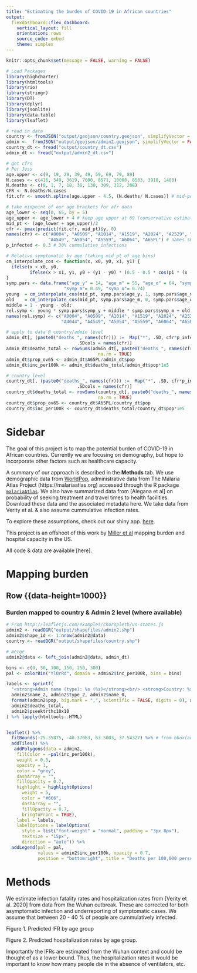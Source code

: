 ```yaml
---
title: "Estimating the burden of COVID-19 in African countries"
output: 
  flexdashboard::flex_dashboard:
    vertical_layout: fill
    orientation: rows
    source_code: embed
    theme: simplex
---
```


```r
knitr::opts_chunk$set(message = FALSE, warning = FALSE)

# Load Packages
library(highcharter)
library(htmltools)
library(rio)
library(stringr)
library(DT)
library(dplyr)
library(jsonlite)
library(data.table)
library(leaflet)

```


```r
# read in data
country <- fromJSON("output/geojson/country.geojson", simplifyVector = FALSE)
admin <-  fromJSON("output/geojson/admin2.geojson", simplifyVector = FALSE)
country_dt <- fread("output/country_dt.csv")
admin_dt <- fread("output/admin2_dt.csv")

# get cfrs
# Per Jess
age.upper <- c(9, 19, 29, 39, 49, 59, 69, 79, 89)
N.cases <- c(416, 549, 3619, 7600, 8571, 10008, 8583, 3918, 1408)
N.deaths <- c(0, 1, 7, 18, 38, 130, 309, 312, 208)
CFR <- N.deaths/N.cases
fit.cfr <- smooth.spline(age.upper - 4.5, (N.deaths/ N.cases)) # mid-point of age bracket & cases/deaths

# take midpoint of our age brackets for afr data
age_lower <- seq(0, 65, by = 5)
age_upper <- age_lower + 4 # keep age upper at 69 (conservative estimates of mortality)
mid_pt <- (age_lower + age_upper)/2
cfr <- pmax(predict(fit.cfr, mid_pt)$y, 0)
names(cfr) <- c("A0004", "A0509", "A1014", "A1519", "A2024", "A2529", "A3034", "A3539", "A4044",
                "A4549", "A5054", "A5559", "A6064", "A65PL") # names should match colnames!
p_infected <- 0.3 # 30% cummulative infections

# Relative symptomatic by age (taking mid_pt of age bins)
cm_interpolate_cos <- function(x, x0, y0, x1, y1) {
  ifelse(x < x0, y0, 
         ifelse(x > x1, y1, y0 + (y1 - y0) * (0.5 - 0.5 * cos(pi * (x - x0) / (x1 - x0)))))
}
symp.pars <- data.frame("age_y" = 14, "age_m" = 55, "age_o" = 64, "symp_y" = 0.056,
                      "symp_m"= 0.49, "symp_o"= 0.74)
young  = cm_interpolate_cos(mid_pt, symp.pars$age_y, 1, symp.pars$age_m, 0);
old    = cm_interpolate_cos(mid_pt, symp.pars$age_m, 0, symp.pars$age_o, 1);
middle = 1 - young - old;
rel.symp <- young * symp.pars$symp_y + middle * symp.pars$symp_m + old * symp.pars$symp_o
names(rel.symp) <- c("A0004", "A0509", "A1014", "A1519", "A2024", "A2529", "A3034", "A3539", 
                     "A4044", "A4549", "A5054", "A5559", "A6064", "A65PL") # names should match colnames!

# apply to data @ country/admin level
admin_dt[, (paste0("deaths_", names(cfr))) :=  Map("*", .SD, cfr*p_infected*rel.symp), 
                           .SDcols = names(cfr)]
admin_dt$deaths_total <- rowSums(admin_dt[, paste0("deaths_", names(cfr)), with = FALSE], 
                                   na.rm = TRUE)
admin_dt$prop_ov65 <- admin_dt$A65PL/admin_dt$pop
admin_dt$inc_per100k <- admin_dt$deaths_total/admin_dt$pop*1e5

# country level
country_dt[, (paste0("deaths_", names(cfr))) :=  Map("*", .SD, cfr*p_infected*rel.symp), 
                           .SDcols = names(cfr)]
country_dt$deaths_total <- rowSums(country_dt[, paste0("deaths_", names(cfr)), with = FALSE], 
                                   na.rm = TRUE)
country_dt$prop_ov65 <- country_dt$A65PL/country_dt$pop
country_dt$inc_per100k <- country_dt$deaths_total/country_dt$pop*1e5

```


Sidebar {.sidebar}
======================================================================
The goal of this project is to map the potential burden of COVID-19 in African countries. Currently we are focusing on demography, but hope to incorporate other factors such as healthcare capacity.

A summary of our approach is described in the __Methods__ tab. We use demographic data from [WorldPop](https://www.worldpop.org/geodata/summary?id=1276), administrative data from The Malaria Atlas Project (https://malariaatlas.org) accessed through the R package [`malariaAtlas`](https://cran.r-project.org/web/packages/malariaAtlas/index.html). We also have summarized data from [Alegana et al] on probability of seeking treatment and travel times to health facilities. Download these data and the associated metadata here. We take data from Verity et al. & also assume cummulative infection rates.


To explore these assumptions, check out our shiny app. [here](https://marjoleinbruijning.shinyapps.io/covid19-burden-africa/).

This project is an offshoot of this work by [Miller et al](https://github.com/ianfmiller/covid19-burden-mapping) mapping burden and hospital capacity in the US.

All code & data are available [here].

Mapping burden
======================================================================

Row {{data-height=1000}}
-----------------------------------------------------------------------

### Burden mapped to country & Admin 2 level (where available)

```r
# From http://leafletjs.com/examples/choropleth/us-states.js
admin2 <- readOGR("output/shapefiles/admin2.shp")
admin2$shape_id <- 1:nrow(admin2@data)
country <- readOGR("output/shapefiles/country.shp")

# merge
admin2@data <- left_join(admin2@data, admin_dt)

bins <- c(0, 50, 100, 150, 250, 300)
pal <- colorBin("YlOrRd", domain = admin2$inc_per100k, bins = bins)

labels <- sprintf(
  "<strong>Admin name (type): %s (%s)</strong><br/> <strong>Country: %s</strong><br/> Pop: %s <br/> Prop pop over 65: %0.3g <br/> Total # of deaths: %0.2f <br/> Estimated reporting of fevers to health centers: %0.3g",
  admin2$name_2, admin2$type_2, admin2$name_0, 
  format(admin2$pop, big.mark = ",", scientific = FALSE, digits = 0), admin2$prop_ov65,
  admin2$deaths_total,
  admin2$pseektrthc10x10
) %>% lapply(htmltools::HTML)


leaflet() %>%
  fitBounds(-25.35875, -40.37063, 63.5003, 37.54327) %>% # from bbox(admin2)
  addTiles() %>%
   addPolygons(data = admin2,
    fillColor = ~pal(inc_per100k),
    weight = 0.5,
    opacity = 1,
    color = "grey",
    dashArray = "",
    fillOpacity = 0.7,
    highlight = highlightOptions(
      weight = 5,
      color = "#666",
      dashArray = "",
      fillOpacity = 0.7,
      bringToFront = TRUE),
    label = labels,
    labelOptions = labelOptions(
      style = list("font-weight" = "normal", padding = "3px 8px"),
      textsize = "15px",
      direction = "auto")) %>%
  addLegend(pal = pal,  
            values = admin2$inc_per100k, opacity = 0.7, 
            position = "bottomright", title = "Deaths per 100,000 persons") 

```


Methods
======================================================================

We estimate infection fatality rates and hospitalization rates from [Verity et al. 2020] from data from the Wuhan outbreak. These are corrected for both asymptomatic infection and underreporting of symptomatic cases. We assume that between 20 - 40 % of people are cummulatively infected.

Figure 1. Predicted IFR by age group

Figure 2. Predicted hospitalization rates by age group.

Importantly the IFRs are estimated from the Wuhan context and could be thought of as a lower bound. Thus, the hospitalization rates it would be important to know how many people die in the absence of ventilators, etc.


<style>

#sidebar.section.sidebar {

  background-color: white; 
  font-family: "Open Sans", "Helvetica Neue", Helvetica, Arial, sans-serif !important;

}

.js-irs-0 .irs-bar {
border-top-color: #d01010;
border-bottom-color: #d01010;
} 

.js-irs-0 .irs-bar-edge {
border-color: #d01010;
}

.js-irs-0 .irs-single, .js-irs-0 .irs-bar-edge, .js-irs-0 .irs-bar {
background: #a00;
}

</style>
